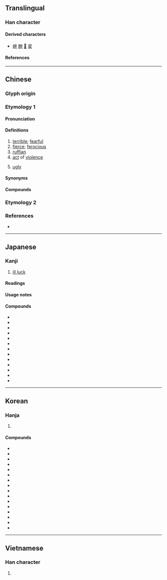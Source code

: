 {{also|凶}}
{{character info}}
==Translingual==

===Han character===
{{Han char|rn=10|rad=儿|as=04|sn=6|four=22217|canj=UKHU|ids=⿱凶儿}}

====Derived characters====
* [[㟅]] [[䣴]] [[𩷇]] [[㚇]]

====References====
{{Han ref|kx=0124.040|dkj=01348|dj=0260.050|hdz=10268.030|uh=5147}}

----

==Chinese==

===Glyph origin===
{{Han etym}}

===Etymology 1===
{{zh-forms|s=凶|t2=凶}}

====Pronunciation====
{{zh-pron
|m=xiōng
|c=hung1
|h=pfs=hiûng
|md=hṳ̆ng
|mn=hiong
|mc=y
|oc=y
|ma=
|cat=a,n
}}

====Definitions====
{{zh-hanzi}}

# [[terrible]]; [[fearful]]
# [[fierce]]; [[ferocious]]
# [[ruffian]]
# [[act]] of [[violence]]
# {{lb|zh|Quanzhou||Jinjiang|&|Philippines|_|Hokkien}} [[ugly]]

====Synonyms====
{{zh-dial|醜}}

====Compounds====
{{zh-der|兇手|幫兇|兇猛|兇犯|兇狠|兇惡|兇懼|步步行兇|真兇實犯|緝兇|騁兇騁勢|頂兇|兇殺|兇殘|行兇|兇險|兇焰}}

===Etymology 2===
{{zh-see|凶|v|bad luck}}

===References===
* {{R:twedu|A00269}}

----

==Japanese==

===Kanji===
{{ja-kanji|grade=|rs=儿04}}

# [[ill luck]]

====Readings====
{{ja-readings
|goon=くう
|kanon=きょう
|kun=おそ-れる
}}

====Usage notes====
{{ja-toyo-depre|凶}}

====Compounds====
{{der-top|Compounds}}
* {{ja-r|兇%悪|きょう%あく}}
* {{ja-r|兇%漢|きょう%かん}}
* {{ja-r|兇%器|きょう%き}}
* {{ja-r|兇%懼|きょう%く}}
* {{ja-r|兇%険|きょう%けん}}
* {{ja-r|兇%行|きょう%こう}}
* {{ja-r|兇%刃|きょう%じん}}
* {{ja-r|兇%弾|きょう%だん}}
* {{ja-r|兇%徒|きょう%と}}
* {{ja-r|兇%犯|きょう%はん}}
* {{ja-r|兇%変|きょう%へん}}
* {{ja-r|兇%暴|きょう%ぼう}}
* {{ja-r|元%兇|げん%きょう}}
{{der-bottom}}

----

==Korean==

===Hanja===
{{ko-hanja|흉악하다|흉악할|흉}}

# {{rfdef|ko|sort=儿04}}

====Compounds====
{{der-top|Compounds}}
* {{ko-l|원흉|元兇}}
* {{ko-l|흉기|兇器}}
* {{ko-l|흉당|兇黨}}
* {{ko-l|흉도|兇徒}}
* {{ko-l|흉맹|兇猛}}
* {{ko-l|흉사|兇事}}
* {{ko-l|흉수|兇手}}
* {{ko-l|흉악|兇惡}}
* {{ko-l|흉역|兇逆}}
* {{ko-l|흉인|兇刃}}
* {{ko-l|흉적|兇賊}}
* {{ko-l|흉탄|兇彈}}
* {{ko-l|흉포|兇暴}}
* {{ko-l|흉학|兇虐}}
* {{ko-l|흉행|兇行}}
* {{ko-l|흉한|兇漢}}
{{der-bottom}}

----

==Vietnamese==

===Han character===
{{vi-readings|reading=[[hung]]|rs=儿04}}

# {{rfdef|vi|sort=儿04}}